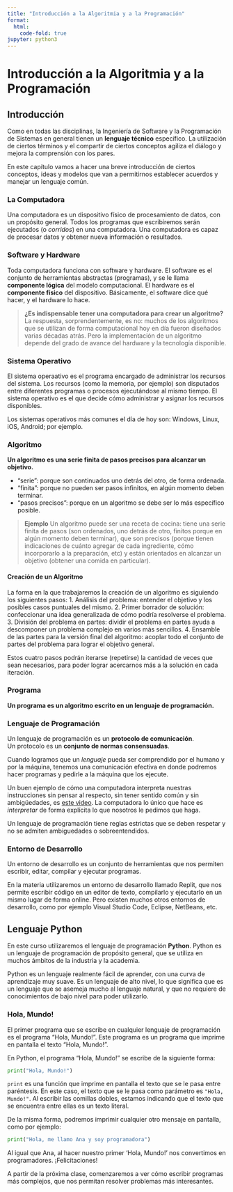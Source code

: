 ```yaml
---
title: "Introducción a la Algoritmia y a la Programación"
format:
  html:
    code-fold: true
jupyter: python3
---
```


# Introducción a la Algoritmia y a la Programación

## Introducción

Como en todas las disciplinas, la Ingeniería de Software y la Programación de Sistemas en general tienen un **lenguaje técnico** específico. La utilización de ciertos términos y el compartir de ciertos conceptos agiliza el diálogo y mejora la comprensión con los pares.

En este capítulo vamos a hacer una breve introducción de ciertos conceptos, ideas y modelos que van a permitirnos establecer acuerdos y manejar un lenguaje común.

### La Computadora
Una computadora es un dispositivo físico de procesamiento de datos, con un propósito general.
Todos los programas que escribiremos serán ejecutados (o *corridos*) en una computadora.
Una computadora es capaz de procesar datos y obtener nueva información o resultados.

### Software y Hardware
Toda computadora funciona con software y hardware. El software es el conjunto de herramientas abstractas (programas), y se le llama **componente lógica** del modelo computacional. El hardware es el **componente físico** del dispositivo.
Básicamente, el software dice qué hacer, y el hardware lo hace.

> **¿Es indispensable tener una computadora para crear un algoritmo?** \
La respuesta, sorprendentemente, es no: muchos de los algoritmos que se utilizan de forma computacional hoy en día fueron diseñados varias décadas atrás. Pero la implementación de un algoritmo depende del grado de avance del hardware y la tecnología disponible.

### Sistema Operativo
El sistema operaativo es el programa encargado de administrar los recursos del sistema. Los recursos (como la memoria, por ejemplo) son disputados entre diferentes programas o procesos ejecutándose al mismo tiempo. El sistema operativo es el que decide cómo administrar y asignar los recursos disponibles.

Los sistemas operativos más comunes el día de hoy son: Windows, Linux, iOS, Android; por ejemplo.

### Algoritmo
**Un algoritmo es una serie finita de pasos precisos para alcanzar un objetivo.**

- "serie": porque son continuados uno detrás del otro, de forma ordenada.
- "finita": porque no pueden ser pasos infinitos, en algún momento deben terminar.
- "pasos precisos": porque en un algoritmo se debe ser lo más específico posible.

> **Ejemplo**
Un algoritmo puede ser una receta de cocina: tiene una serie finita de pasos (son ordenados, uno detrás de otro, finitos porque en algún momento deben terminar), que son precisos (porque tienen indicaciones de cuánto agregar de cada ingrediente, cómo incorporarlo a la preparación, etc) y están orientados en alcanzar un objetivo (obtener una comida en particular).

#### Creación de un Algoritmo
La forma en la que trabajaremos la creación de un algoritmo es siguiendo los siguientes pasos:
1. Análisis del problema: entender el objetivo y los posibles casos puntuales del mismo.
2. Primer borrador de solución: confeccionar una idea generalizada de cómo podría resolverse el problema.
3. División del problema en partes: dividir el problema en partes ayuda a descomponer un problema complejo en varios más sencillos.
4. Ensamble de las partes para la versión final del algoritmo: acoplar todo el conjunto de partes del problema para lograr el objetivo general.

Estos cuatro pasos podrán iterarse (repetirse) la cantidad de veces que sean necesarios, para poder lograr acercarnos más a la solución en cada iteración.

### Programa
**Un programa es un algoritmo escrito en un lenguaje de programación.**

### Lenguaje de Programación
Un lenguaje de programación es un **protocolo de comunicación**.\
Un protocolo es un **conjunto de normas consensuadas**.

Cuando logramos que un *lenguaje* pueda ser comprendido por el humano y por la máquina, tenemos una comunicación efectiva en donde podremos hacer programas y pedirle a la máquina que los ejecute.

Un buen ejemplo de cómo una computadora interpreta nuestras instrucciones sin pensar al respecto, sin tener sentido común y sin ambigüedades, es [este video](https://www.youtube.com/watch?v=cDA3_5982h8). La computadora lo único que hace es *interpretar* de forma explícita lo que nosotros le pedimos que haga.

Un lenguaje de programación tiene reglas estrictas que se deben respetar y no se admiten ambiguedades o sobreentendidos.

### Entorno de Desarrollo
Un entorno de desarrollo es un conjunto de herramientas que nos permiten escribir, editar, compilar y ejecutar programas.\

En la materia utilizaremos un entorno de desarrollo llamado Replit, que nos permite escribir código en un editor de texto, compilarlo y ejecutarlo en un mismo lugar de forma online. Pero existen muchos otros entornos de desarrollo, como por ejemplo Visual Studio Code, Eclipse, NetBeans, etc.

## Lenguaje Python

En este curso utilizaremos el lenguaje de programación **Python**. Python es un lenguaje de programación de propósito general, que se utiliza en muchos ámbitos de la industria y la academia.

Python es un lenguaje realmente fácil de aprender, con una curva de aprendizaje muy suave. Es un lenguaje de alto nivel, lo que significa que es un lenguaje que se asemeja mucho al lenguaje natural, y que no requiere de conocimientos de bajo nivel para poder utilizarlo.

### Hola, Mundo!
El primer programa que se escribe en cualquier lenguaje de programación es el programa "Hola, Mundo!". Este programa es un programa que imprime en pantalla el texto "Hola, Mundo!".

En Python, el programa "Hola, Mundo!" se escribe de la siguiente forma:

```python
print("Hola, Mundo!")
```

`print` es una función que imprime en pantalla el texto que se le pasa entre paréntesis.
En este caso, el texto que se le pasa como parámetro es `"Hola, Mundo!"`.
Al escribir las comillas dobles, estamos indicando que el texto que se encuentra entre ellas es un texto literal.

De la misma forma, podremos imprimir cualquier otro mensaje en pantalla, como por ejemplo:

```python
print("Hola, me llamo Ana y soy programadora")
```

Al igual que Ana, al hacer nuestro primer 'Hola, Mundo!' nos convertimos en programadores. ¡Felicitaciones!

A partir de la próxima clase, comenzaremos a ver cómo escribir programas más complejos, que nos permitan resolver problemas más interesantes.